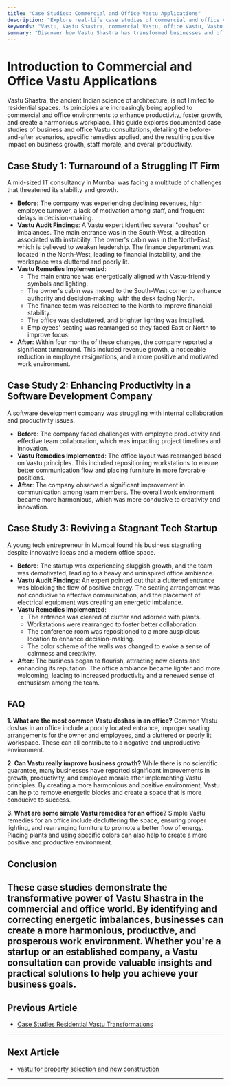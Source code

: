 ```yaml
---
title: "Case Studies: Commercial and Office Vastu Applications"
description: "Explore real-life case studies of commercial and office Vastu applications, detailing the challenges, remedies, and positive outcomes for businesses."
keywords: "Vastu, Vastu Shastra, commercial Vastu, office Vastu, Vastu case studies, Vastu for business, Vastu remedies, Vastu for productivity, Vastu for growth"
summary: "Discover how Vastu Shastra has transformed businesses and offices through real-life case studies. This guide explores the challenges faced by companies, the Vastu remedies applied, and the resulting improvements in productivity, morale, and growth."
---
```


# Introduction to Commercial and Office Vastu Applications

Vastu Shastra, the ancient Indian science of architecture, is not limited to residential spaces. Its principles are increasingly being applied to commercial and office environments to enhance productivity, foster growth, and create a harmonious workplace. This guide explores documented case studies of business and office Vastu consultations, detailing the before-and-after scenarios, specific remedies applied, and the resulting positive impact on business growth, staff morale, and overall productivity.

## Case Study 1: Turnaround of a Struggling IT Firm

A mid-sized IT consultancy in Mumbai was facing a multitude of challenges that threatened its stability and growth.

-   **Before**: The company was experiencing declining revenues, high employee turnover, a lack of motivation among staff, and frequent delays in decision-making.
-   **Vastu Audit Findings**: A Vastu expert identified several "doshas" or imbalances. The main entrance was in the South-West, a direction associated with instability. The owner's cabin was in the North-East, which is believed to weaken leadership. The finance department was located in the North-West, leading to financial instability, and the workspace was cluttered and poorly lit.
-   **Vastu Remedies Implemented**:
    -   The main entrance was energetically aligned with Vastu-friendly symbols and lighting.
    -   The owner's cabin was moved to the South-West corner to enhance authority and decision-making, with the desk facing North.
    -   The finance team was relocated to the North to improve financial stability.
    -   The office was decluttered, and brighter lighting was installed.
    -   Employees' seating was rearranged so they faced East or North to improve focus.
-   **After**: Within four months of these changes, the company reported a significant turnaround. This included revenue growth, a noticeable reduction in employee resignations, and a more positive and motivated work environment.

## Case Study 2: Enhancing Productivity in a Software Development Company

A software development company was struggling with internal collaboration and productivity issues.

-   **Before**: The company faced challenges with employee productivity and effective team collaboration, which was impacting project timelines and innovation.
-   **Vastu Remedies Implemented**: The office layout was rearranged based on Vastu principles. This included repositioning workstations to ensure better communication flow and placing furniture in more favorable positions.
-   **After**: The company observed a significant improvement in communication among team members. The overall work environment became more harmonious, which was more conducive to creativity and innovation.

## Case Study 3: Reviving a Stagnant Tech Startup

A young tech entrepreneur in Mumbai found his business stagnating despite innovative ideas and a modern office space.

-   **Before**: The startup was experiencing sluggish growth, and the team was demotivated, leading to a heavy and uninspired office ambiance.
-   **Vastu Audit Findings**: An expert pointed out that a cluttered entrance was blocking the flow of positive energy. The seating arrangement was not conducive to effective communication, and the placement of electrical equipment was creating an energetic imbalance.
-   **Vastu Remedies Implemented**:
    -   The entrance was cleared of clutter and adorned with plants.
    -   Workstations were rearranged to foster better collaboration.
    -   The conference room was repositioned to a more auspicious location to enhance decision-making.
    -   The color scheme of the walls was changed to evoke a sense of calmness and creativity.
-   **After**: The business began to flourish, attracting new clients and enhancing its reputation. The office ambiance became lighter and more welcoming, leading to increased productivity and a renewed sense of enthusiasm among the team.

## FAQ

**1. What are the most common Vastu doshas in an office?**
Common Vastu doshas in an office include a poorly located entrance, improper seating arrangements for the owner and employees, and a cluttered or poorly lit workspace. These can all contribute to a negative and unproductive environment.

**2. Can Vastu really improve business growth?**
While there is no scientific guarantee, many businesses have reported significant improvements in growth, productivity, and employee morale after implementing Vastu principles. By creating a more harmonious and positive environment, Vastu can help to remove energetic blocks and create a space that is more conducive to success.

**3. What are some simple Vastu remedies for an office?**
Simple Vastu remedies for an office include decluttering the space, ensuring proper lighting, and rearranging furniture to promote a better flow of energy. Placing plants and using specific colors can also help to create a more positive and productive environment.

## Conclusion

These case studies demonstrate the transformative power of Vastu Shastra in the commercial and office world. By identifying and correcting energetic imbalances, businesses can create a more harmonious, productive, and prosperous work environment. Whether you're a startup or an established company, a Vastu consultation can provide valuable insights and practical solutions to help you achieve your business goals.
---

## Previous Article
- [Case Studies Residential Vastu Transformations](181010_Case_Studies_Residential_Vastu_Transformations.mdx)

---

## Next Article
- [vastu for property selection and new construction](181012_vastu_for_property_selection_and_new_construction.mdx)

---
